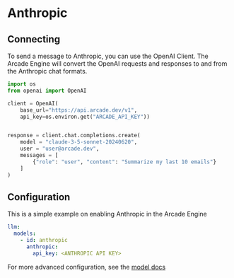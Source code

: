 # Anthropic

## Connecting

To send a message to Anthropic, you can use the OpenAI Client. The Arcade Engine will convert the OpenAI requests and responses to and from
the Anthropic chat formats.

```python
import os
from openai import OpenAI

client = OpenAI(
    base_url="https://api.arcade.dev/v1",
    api_key=os.environ.get("ARCADE_API_KEY"))


response = client.chat.completions.create(
    model = "claude-3-5-sonnet-20240620",
    user = "user@arcade.dev",
    messages = [
        {"role": "user", "content": "Summarize my last 10 emails"}
    ]
)
```

## Configuration

This is a simple example on enabling Anthropic in the Arcade Engine

```yaml
llm:
  models:
    - id: anthropic
      anthropic:
        api_key: <ANTHROPIC API KEY>
```

For more advanced configuration, see the [model docs](/home/configure/models#anthropic)

